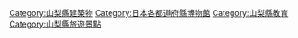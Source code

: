 [[Category:山梨縣建築物|Category:山梨縣建築物]]
[[Category:日本各都道府縣博物館|Category:日本各都道府縣博物館]]
[[Category:山梨縣教育|Category:山梨縣教育]]
[[Category:山梨縣旅遊景點|Category:山梨縣旅遊景點]]